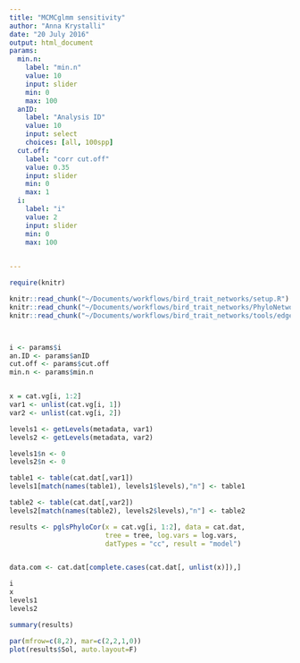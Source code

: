 ```yaml
---
title: "MCMCglmm sensitivity"
author: "Anna Krystalli"
date: "20 July 2016"
output: html_document
params:
  min.n: 
    label: "min.n"
    value: 10
    input: slider
    min: 0
    max: 100
  anID: 
    label: "Analysis ID"
    value: 10
    input: select
    choices: [all, 100spp]
  cut.off: 
    label: "corr cut.off"
    value: 0.35
    input: slider
    min: 0
    max: 1
  i: 
    label: "i"
    value: 2
    input: slider
    min: 0
    max: 100 
    

---
```


```r
require(knitr)

knitr::read_chunk("~/Documents/workflows/bird_trait_networks/setup.R")
knitr::read_chunk("~/Documents/workflows/bird_trait_networks/PhyloNetworker_functions.R")
knitr::read_chunk("~/Documents/workflows/bird_trait_networks/tools/edge_explorer_setup.R")
```

```r
```
```r
```

```r
i <- params$i
an.ID <- params$anID
cut.off <- params$cut.off
min.n <- params$min.n
```

```r
```


```r



x = cat.vg[i, 1:2]
var1 <- unlist(cat.vg[i, 1])
var2 <- unlist(cat.vg[i, 2])

levels1 <- getLevels(metadata, var1)
levels2 <- getLevels(metadata, var2)

levels1$n <- 0
levels2$n <- 0

table1 <- table(cat.dat[,var1])
levels1[match(names(table1), levels1$levels),"n"] <- table1

table2 <- table(cat.dat[,var2])
levels2[match(names(table2), levels2$levels),"n"] <- table2

results <- pglsPhyloCor(x = cat.vg[i, 1:2], data = cat.dat, 
                        tree = tree, log.vars = log.vars, 
                        datTypes = "cc", result = "model")


data.com <- cat.dat[complete.cases(cat.dat[, unlist(x)]),]

```

```r

i
x
levels1
levels2
```


```r


summary(results)

par(mfrow=c(8,2), mar=c(2,2,1,0))
plot(results$Sol, auto.layout=F)

```

